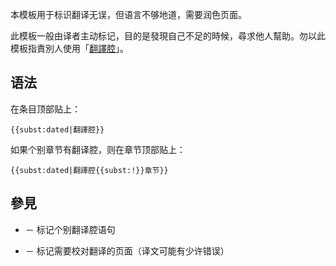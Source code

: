{{NoteTA|G1=MediaWiki}}{{Documentation subpage}}<!-- 在本行下編輯模板說明 -->

本模板用于标识翻译无误，但语言不够地道，需要润色页面。

此模板一般由译者主动标记，目的是發現自己不足的時候，尋求他人幫助。勿以此模板指責別人使用「[[Wikipedia:翻譯腔|翻譯腔]]」。

== 语法 ==

在条目顶部贴上：
<syntaxhighlight lang="moin">{{subst:dated|翻譯腔}}</syntaxhighlight>

如果个别章节有翻译腔，则在章节顶部贴上：
<syntaxhighlight lang="moin">{{subst:dated|翻譯腔{{subst:!}}章节}}</syntaxhighlight>

== 參見 ==

* {{tl|Tnese}}  － 标记个别翻译腔语句
* {{tl|Proofreader needed}} － 标记需要校对翻译的页面（译文可能有少许错误）

<includeonly>{{Sandbox other||<!-- 本行下加入模板的分類 -->

[[Category:翻譯模板]]

}}</includeonly>